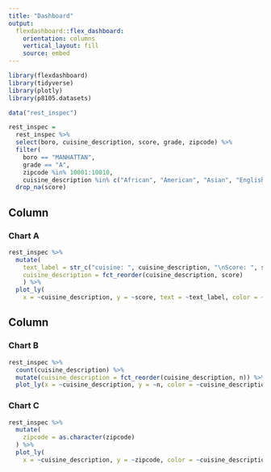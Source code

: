 ```yaml
---
title: "Dashboard"
output:
  flexdashboard::flex_dashboard:
    orientation: columns
    vertical_layout: fill
    source: embed
---
```


```r
library(flexdashboard)
library(tidyverse)
library(plotly)
library(p8105.datasets)
```

```r
data("rest_inspec")

rest_inspec =
  rest_inspec %>%
  select(boro, cuisine_description, score, grade, zipcode) %>%
  filter(
    boro == "MANHATTAN",
    grade == "A",
    zipcode %in% 10001:10010,
    cuisine_description %in% c("African", "American", "Asian", "English", "French", "Greek" , "Italian", "Japanese", "Korean", "Mexican", "Chicken", "German", "Russian", "Indian")) %>%
  drop_na(score)
```

Column {data-width=650}
-------------------------------------------------

### Chart A

```r
rest_inspec %>%
  mutate(
    text_label = str_c("cuisine: ", cuisine_description, "\nScore: ", score),
    cuisine_description = fct_reorder(cuisine_description, score)
    ) %>%
  plot_ly(
    x = ~cuisine_description, y = ~score, text = ~text_label, color = ~cuisine_description, alpha = 0.5, type = "box", colors = "viridis")
```

Column {data-width=350}
-------------------------------------------------

### Chart B
```r
rest_inspec %>%
  count(cuisine_description) %>%
  mutate(cuisine_description = fct_reorder(cuisine_description, n)) %>%
  plot_ly(x = ~cuisine_description, y = ~n, color = ~cuisine_description, type = "bar", colors = "viridis")
```

### Chart C
```r
rest_inspec %>%
  mutate(
    zipcode = as.character(zipcode)
  ) %>%
  plot_ly(
    x = ~cuisine_description, y = ~zipcode, color = ~cuisine_description, alpha = 0.5, type = "violin", colors = "viridis")
```

